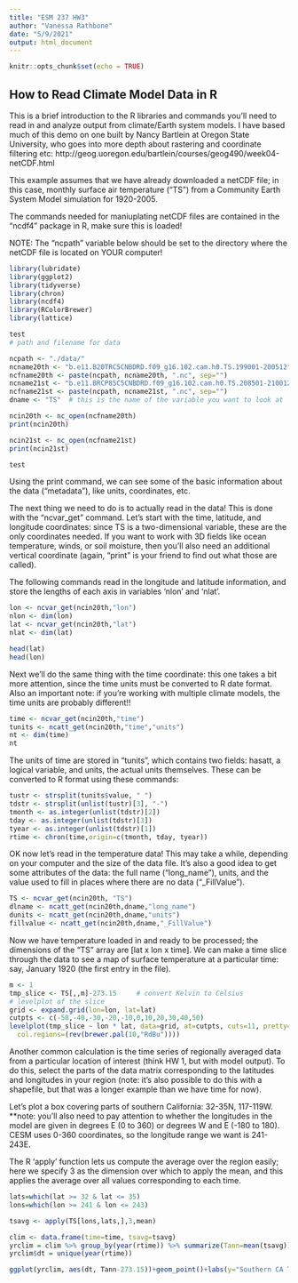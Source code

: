 ```yaml
---
title: "ESM 237 HW3"
author: "Vanessa Rathbone"
date: "5/9/2021"
output: html_document
---
```


```r
knitr::opts_chunk$set(echo = TRUE)
```

## How to Read Climate Model Data in R

This is a brief introduction to the R libraries and commands you'll need to read in and analyze output from climate/Earth system models. I have based much of this demo on one built by Nancy Bartlein at Oregon State University, who goes into more depth about rastering and coordinate filtering etc:
http://geog.uoregon.edu/bartlein/courses/geog490/week04-netCDF.html

This example assumes that we have already downloaded a netCDF file; in this case, monthly surface air temperature ("TS") from a Community Earth System Model simulation for 1920-2005.

The commands needed for maniuplating netCDF files are contained in the "ncdf4" package in R, make sure this is loaded!

NOTE: The "ncpath" variable below should be set to the directory where the netCDF file is located on YOUR computer!

```r
library(lubridate)
library(ggplot2)
library(tidyverse)
library(chron)
library(ncdf4)
library(RColorBrewer)
library(lattice)

test
# path and filename for data

ncpath <- "./data/"
ncname20th <- "b.e11.B20TRC5CNBDRD.f09_g16.102.cam.h0.TS.199001-200512"  
ncfname20th <- paste(ncpath, ncname20th, ".nc", sep="")
ncname21st <- "b.e11.BRCP85C5CNBDRD.f09_g16.102.cam.h0.TS.208501-210012"  
ncfname21st <- paste(ncpath, ncname21st, ".nc", sep="")
dname <- "TS"  # this is the name of the variable you want to look at

ncin20th <- nc_open(ncfname20th)
print(ncin20th)

ncin21st <- nc_open(ncfname21st)
print(ncin21st)

test
```

Using the print command, we can see some of the basic information about the data ("metadata"), like units, coordinates, etc.

The next thing we need to do is to actually read in the data! This is done with the "ncvar_get" command. Let's start with the time, latitude, and longitude coordinates: since TS is a two-dimensional variable, these are the only coordinates needed. If you want to work with 3D fields like ocean temperature, winds, or soil moisture, then you'll also need an additional vertical coordinate (again, "print" is your friend to find out what those are called).

The following commands read in the longitude and latitude information, and store the lengths of each axis in variables 'nlon' and 'nlat'.

```r
lon <- ncvar_get(ncin20th,"lon")
nlon <- dim(lon)
lat <- ncvar_get(ncin20th,"lat")
nlat <- dim(lat)

head(lat)
head(lon)

```

Next we'll do the same thing with the time coordinate: this one takes a bit more attention, since the time units must be converted to R date format. Also an important note: if you're working with multiple climate models, the time units are probably different!! 

```r
time <- ncvar_get(ncin20th,"time")
tunits <- ncatt_get(ncin20th,"time","units")
nt <- dim(time)
nt
```

The units of time are stored in "tunits", which contains two fields: hasatt, a logical variable, and units, the actual units themselves. These can be converted to R format using these commands:

```r
tustr <- strsplit(tunits$value, " ")
tdstr <- strsplit(unlist(tustr)[3], "-")
tmonth <- as.integer(unlist(tdstr)[2])
tday <- as.integer(unlist(tdstr)[3])
tyear <- as.integer(unlist(tdstr)[1])
rtime <- chron(time,origin=c(tmonth, tday, tyear))
```

OK now let's read in the temperature data! This may take a while, depending on your computer and the size of the data file. It's also a good idea to get some attributes of the data: the full name ("long_name"), units, and the value used to fill in places where there are no data ("_FillValue").

```r
TS <- ncvar_get(ncin20th, "TS")
dlname <- ncatt_get(ncin20th,dname,"long_name")
dunits <- ncatt_get(ncin20th,dname,"units")
fillvalue <- ncatt_get(ncin20th,dname,"_FillValue")
```

Now we have temperature loaded in and ready to be processed; the dimensions of the "TS" array are [lat x lon x time]. We can make a time slice through the data to see a map of surface temperature at a particular time: say, January 1920 (the first entry in the file).

```r
m <- 1
tmp_slice <- TS[,,m]-273.15     # convert Kelvin to Celsius
# levelplot of the slice
grid <- expand.grid(lon=lon, lat=lat)
cutpts <- c(-50,-40,-30,-20,-10,0,10,20,30,40,50)
levelplot(tmp_slice ~ lon * lat, data=grid, at=cutpts, cuts=11, pretty=T, 
  col.regions=(rev(brewer.pal(10,"RdBu"))))
```

Another common calculation is the time series of regionally averaged data from a particular location of interest (think HW 1, but with model output). To do this, select the parts of the data matrix corresponding to the latitudes and longitudes in your region (note: it's also possible to do this with a shapefile, but that was a longer example than we have time for now).

Let's plot a box covering parts of southern California: 32-35N, 117-119W. **note: you'll also need to pay attention to whether the longitudes in the model are given in degrees E (0 to 360) or degrees W and E (-180 to 180). CESM uses 0-360 coordinates, so the longitude range we want is 241-243E.

The R 'apply' function lets us compute the average over the region easily; here we specify 3 as the dimension over which to apply the mean, and this applies the average over all values corresponding to each time.

```r
lats=which(lat >= 32 & lat <= 35)
lons=which(lon >= 241 & lon <= 243)

tsavg <- apply(TS[lons,lats,],3,mean)

clim <- data.frame(time=time, tsavg=tsavg)
yrclim = clim %>% group_by(year(rtime)) %>% summarize(Tann=mean(tsavg))
yrclim$dt = unique(year(rtime))

ggplot(yrclim, aes(dt, Tann-273.15))+geom_point()+labs(y="Southern CA Temperature", x="Year")+ geom_smooth(method="lm")
```